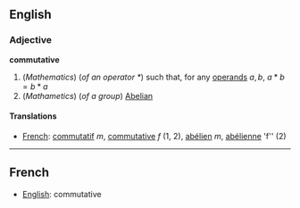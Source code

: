 ==English==

===Adjective===
'''commutative'''

#(''Mathematics'') (''of an operator <math> * </math>'') such that, for any [[operand]]s <math> a, b </math>, <math> a * b = b * a </math>
#(''Mathametics'') (''of a group'') [[Abelian]]

====Translations====
*[[French]]: [[commutatif]] ''m'', [[commutative]] ''f'' (1, 2), [[abélien]] ''m'', [[abélienne]] 'f'' (2)

----

==French==
*[[English]]: commutative